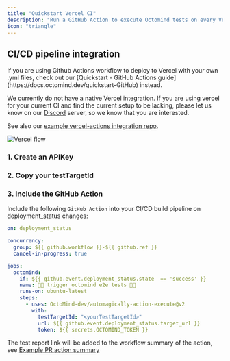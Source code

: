 ```yaml
---
title: "Quickstart Vercel CI"
description: "Run a GitHub Action to execute Octomind tests on every Vercel deployment"
icon: "triangle"
---
```


## CI/CD pipeline integration

<Info>
  If you are using Github Actions workflow to deploy to Vercel with your own
  .yml files, check out our [Quickstart - GitHub Actions
  guide](https://docs.octomind.dev/quickstart-GitHub) instead.
</Info>

We currently do not have a native Vercel integration. If you are using vercel for your current CI
and find the current setup to be lacking, please let us know on our [Discord](https://discord.gg/3ShnZMKRfA) server,
so we know that you are interested.

See also our [example vercel-actions integration repo](https://github.com/OctoMind-dev/vercel-actions-example).

<Frame caption="Octomind Vercel flow">
  <img src="/images/octomind-vercel-flow.png" alt="Vercel flow" />
</Frame>

### 1. Create an APIKey

<Snippet file="snippet-apiKey.mdx" />

### 2. Copy your testTargetId

<Snippet file="snippet-testTarget.mdx" />

### 3. Include the GitHub Action

Include the following `GitHub Action` into your CI/CD build pipeline on deployment_status changes:

```yaml
on: deployment_status

concurrency:
  group: ${{ github.workflow }}-${{ github.ref }}
  cancel-in-progress: true

jobs:
  octomind:
    if: ${{ github.event.deployment_status.state  == 'success' }}
    name: 🚀🐙 trigger octomind e2e tests 🚀🐙
    runs-on: ubuntu-latest
    steps:
      - uses: OctoMind-dev/automagically-action-execute@v2
        with:
          testTargetId: "<yourTestTargetId>"
          url: ${{ github.event.deployment_status.target_url }}
          token: ${{ secrets.OCTOMIND_TOKEN }}
```

The test report link will be added to the workflow summary of the action, see [Example PR action summary](https://github.com/OctoMind-dev/vercel-actions-example/pull/11)

<Snippet file="snippet-quickstart-bottom.mdx" />
